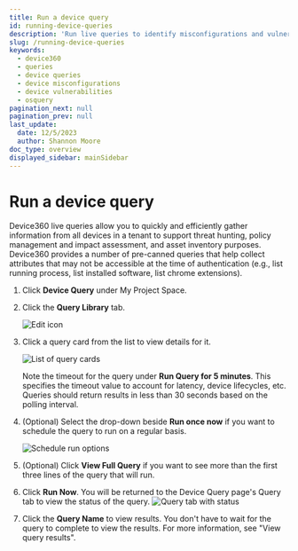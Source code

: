 ```yaml
---
title: Run a device query
id: running-device-queries
description: 'Run live queries to identify misconfigurations and vulnerabilities on devices.'
slug: /running-device-queries
keywords:
  - device360
  - queries
  - device queries
  - device misconfigurations
  - device vulnerabilities
  - osquery
pagination_next: null
pagination_prev: null
last_update:
  date: 12/5/2023
  author: Shannon Moore
doc_type: overview
displayed_sidebar: mainSidebar
---
```

# Run a device query

Device360 live queries allow you to quickly and efficiently gather information from all devices in a tenant to support threat hunting, policy management and impact assessment, and asset inventory purposes. Device360 provides a number of pre-canned queries that help collect attributes that may not be accessible at the time of authentication (e.g., list running process, list installed software, list chrome extensions).

1. Click **Device Query** under My Project Space.

2. Click the **Query Library** tab.

    ![Edit icon](../images/devices/DQ-Library-tab.png)

3. Click a query card from the list to view details for it.

   ![List of query cards](../images/devices/DQ-card-details.png)

   Note the timeout for the query under **Run Query for 5 minutes**. This specifies the timeout value to account for latency, device lifecycles, etc. Queries should return results in less than 30 seconds based on the polling interval.

4. (Optional) Select the drop-down beside **Run once now** if you want to schedule the query to run on a regular basis.
 
    ![Schedule run options](../images/devices/DQ-card-schedule-runs.png)

5. (Optional) Click **View Full Query** if you want to see more than the first three lines of the query that will run.

6. Click **Run Now**. You will be returned to the Device Query page's Query tab to view the status of the query.
    ![Query tab with status](../images/devices/DQ-running-query.png)

7. Click the **Query Name** to view results. You don't have to wait for the query to complete to view the results. For more information, see "View query results".